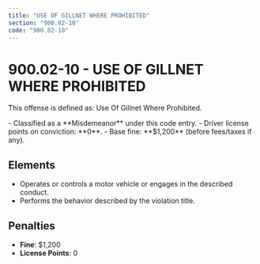 ```yaml
---
title: "USE OF GILLNET WHERE PROHIBITED"
section: "900.02-10"
code: "900.02-10"
---
```





# 900.02-10 - USE OF GILLNET WHERE PROHIBITED

This offense is defined as: Use Of Gillnet Where Prohibited.

<Aside type="caution" title="Charge Type: Misdemeanor">
- Classified as a **Misdemeanor** under this code entry.
- Driver license points on conviction: **0**.
- Base fine: **$1,200** (before fees/taxes if any).
</Aside>

## Elements
- Operates or controls a motor vehicle or engages in the described conduct.
- Performs the behavior described by the violation title.

## Penalties
- **Fine**: $1,200
- **License Points**: 0
